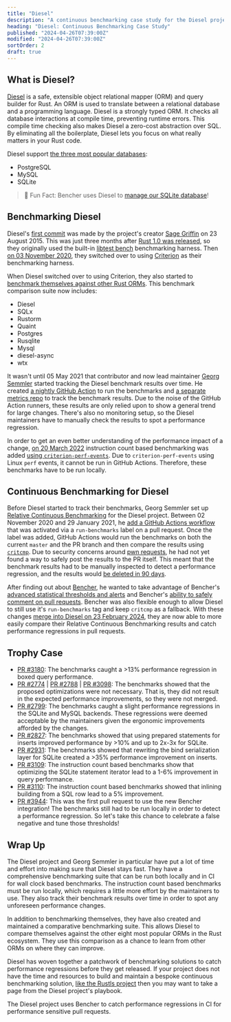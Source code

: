 ```yaml
---
title: "Diesel"
description: "A continuous benchmarking case study for the Diesel project. Learn how they catch performance regressions in CI."
heading: "Diesel: Continuous Benchmarking Case Study"
published: "2024-04-26T07:39:00Z"
modified: "2024-04-26T07:39:00Z"
sortOrder: 2
draft: true
---
```



## What is Diesel?

[Diesel][github diesel] is a safe, extensible object relational mapper (ORM) and query builder for Rust.
An ORM is used to translate between a relational database and a programming language.
Diesel is a strongly typed ORM.
It checks all database interactions at compile time, preventing runtime errors.
This compile time checking also makes Diesel a zero-cost abstraction over SQL.
By eliminating all the boilerplate, Diesel lets you focus on what really matters in your Rust code.

Diesel support [the three most popular databases][stackoverflow databases]:

- PostgreSQL
- MySQL
- SQLite

> 🐰 Fun Fact: Bencher uses Diesel to [manage our SQLite database][sqlite]!

[github diesel]: https://github.com/diesel-rs/diesel
[stackoverflow databases]: https://survey.stackoverflow.co/2023/#most-popular-technologies-database-prof

[sqlite]: /learn/engineering/sqlite-performance-tuning/

## Benchmarking Diesel

Diesel's [first commit][github diesel first commit] was made by the project's creator [Sage Griffin][github sgrif] on 23 August 2015.
This was just three months after [Rust 1.0 was released][rust v1],
so they originally used the built-in [libtest bench][libtest bench] benchmarking harness.
Then [on 03 November 2020][github diesel 2507], they switched over to using [Criterion][criterion] as their benchmarking harness.

When Diesel switched over to using Criterion,
they also started to [benchmark themselves against other Rust ORMs][github diesel bench].
This benchmark comparison suite now includes:

- Diesel
- SQLx
- Rustorm
- Quaint
- Postgres
- Rusqlite
- Mysql
- diesel-async
- wtx

It wasn't until 05 May 2021 that contributor and now lead maintainer
[Georg Semmler][github weiznich] started tracking the Diesel benchmark results over time.
He created [a nightly GitHub Action][github actions diesel metrics] to run the benchmarks
and [a separate metrics repo][github diesel metrics] to track the benchmark results.
Due to the noise of the GitHub Action runners, these results are only relied upon to show a general trend for large changes.
There's also no monitoring setup, so the Diesel maintainers have to manually check the results to spot a performance regression.

In order to get an even better understanding of the performance impact of a change,
[on 20 March 2022][github diesel 3103]
instruction count based benchmarking was added [using `criterion-perf-events`][github criterion perf events].
Due to `criterion-perf-events` using Linux `perf` events, it cannot be run in GitHub Actions.
Therefore, these benchmarks have to be run locally.

[github diesel first commit]: https://github.com/diesel-rs/diesel/commit/b6b65709ae0c4591713d286273afc293f4e36ca1
[github sgrif]: https://github.com/sgrif
[rust v1]: https://blog.rust-lang.org/2015/05/15/Rust-1.0.html
[github diesel 2507]: https://github.com/diesel-rs/diesel/pull/2507
[github diesel bench]: https://github.com/diesel-rs/diesel/tree/master/diesel_bench
[github weiznich]: https://github.com/weiznich
[github diesel metrics]: https://github.com/diesel-rs/metrics
[github actions diesel metrics]: https://github.com/diesel-rs/diesel/commit/f585d63ce573259fc848ff2d561fe5e86faadd6e
[github criterion perf events]: https://github.com/jbreitbart/criterion-perf-events
[github diesel 3103]: https://github.com/diesel-rs/diesel/pull/3103

[libtest bench]: /learn/benchmarking/rust/libtest-bench/
[criterion]: /learn/benchmarking/rust/criterion/

## Continuous Benchmarking for Diesel

Before Diesel started to track their benchmarks,
Georg Semmler set up [Relative Continuous Benchmarking][relative continuous benchmarking] for the Diesel project.
Between 02 November 2020 and 29 January 2021,
he [add a GitHub Actions workflow][github actions diesel benches] that was activated via a `run-benchmarks` label on a pull request.
Once the label was added, GitHub Actions would run the benchmarks on both the current `master` and the PR branch
and then compare the results using [`critcmp`][github critcmp].
Due to security concerns around [pwn requests][github pwn requests], he had not yet found a way to safely post the results to the PR itself.
This meant that the benchmark results had to be manually inspected to detect a performance regression,
and the results would [be deleted in 90 days][github actions logs].

After finding out about [Bencher][bencher],
he wanted to take advantage of Bencher's [advanced statistical thresholds and alerts][thresholds]
and Bencher's [ability to safely comment on pull requests][github actions].
Bencher was also flexible enough to allow Diesel to still use it's `run-benchmarks` tag and keep `critcmp` as a fallback.
With these changes [merge into Diesel on 23 February 2024][github issue 3849],
they are now able to more easily compare their Relative Continuous Benchmarking results
and catch performance regressions in pull requests.

[github actions diesel benches]: https://github.com/diesel-rs/diesel/commit/6670f96f0ecccd8f28d302299750d6d6a9bd0524
[github pwn requests]: https://securitylab.github.com/research/github-actions-preventing-pwn-requests/
[github critcmp]: https://github.com/BurntSushi/critcmp
[github actions logs]: https://docs.github.com/en/organizations/managing-organization-settings/configuring-the-retention-period-for-github-actions-artifacts-and-logs-in-your-organization
[github issue 3849]: https://github.com/diesel-rs/diesel/pull/3849

[relative continuous benchmarking]: /docs/how-to/track-benchmarks/#relative-continuous-benchmarking
[bencher]: /
[thresholds]: /docs/explanation/thresholds/
[github actions]: /docs/how-to/github-actions/

## Trophy Case

- [PR #3180][pr 3180]: The benchmarks caught a >13% performance regression in boxed query performance.
- [PR #2774][pr 2774] | [PR #2788][pr 2788] | [PR #3098][pr 3098]: The benchmarks showed that the proposed optimizations were not necessary.
That is, they did not result in the expected performance improvements, so they were not merged.
- [PR #2799][pr 2799]: The benchmarks caught a slight performance regressions in the SQLite and MySQL backends.
These regressions were deemed acceptable by the maintainers given the ergonomic improvements afforded by the changes.
- [PR #2827][pr 2827]: The benchmarks showed that using prepared statements for inserts improved performance by >10% and up to 2x-3x for SQLite.
- [PR #2931][pr 2931]: The benchmarks showed that rewriting the bind serialization layer for SQLite created a >35% performance improvement on inserts.
- [PR #3109][pr 3109]: The instruction count based benchmarks show that optimizing the SQLite statement iterator lead to a 1-6% improvement in query performance.
- [PR #3110][pr 3110]: The instruction count based benchmarks showed that inlining building from a SQL row lead to a 5% improvement.
- [PR #3944][pr 3944]: This was the first pull request to use the new Bencher integration!
The benchmarks still had to be run locally in order to detect a performance regression.
So let's take this chance to celebrate a false negative and tune those thresholds!

[pr 3180]: https://github.com/diesel-rs/diesel/pull/3180
[pr 2774]: https://github.com/diesel-rs/diesel/pull/2774
[pr 2788]: https://github.com/diesel-rs/diesel/pull/2788
[pr 3098]: https://github.com/diesel-rs/diesel/pull/3098
[pr 2799]: https://github.com/diesel-rs/diesel/pull/2799
[pr 2827]: https://github.com/diesel-rs/diesel/pull/2827
[pr 2931]: https://github.com/diesel-rs/diesel/pull/2931
[pr 3109]: https://github.com/diesel-rs/diesel/pull/3109
[pr 3110]: https://github.com/diesel-rs/diesel/pull/3110
[pr 3944]: https://github.com/diesel-rs/diesel/pull/3944

## Wrap Up

The Diesel project and Georg Semmler in particular have put a lot of time and effort into making sure that Diesel stays fast.
They have a comprehensive benchmarking suite that can be run both locally and in CI for wall clock based benchmarks.
The instruction count based benchmarks must be run locally, which requires a little more effort by the maintainers to use.
They also track their benchmark results over time in order to spot any unforeseen performance changes.

In addition to benchmarking themselves, they have also created and maintained a comparative benchmarking suite.
This allows Diesel to compare themselves against the other eight most popular ORMs in the Rust ecosystem.
They use this comparison as a chance to learn from other ORMs on where they can improve.

Diesel has woven together a patchwork of benchmarking solutions to catch performance regressions before they get released.
If your project does not have the time and resources to build and maintain a bespoke continuous benchmarking solution,
[like the Rustls project][rustls] then you may want to take a page from the Diesel project's playbook.

[rustls]: /learn/case-study/rustls/

<BencherFooter>
The Diesel project uses Bencher to catch performance regressions in CI for performance sensitive pull requests.
</BencherFooter>